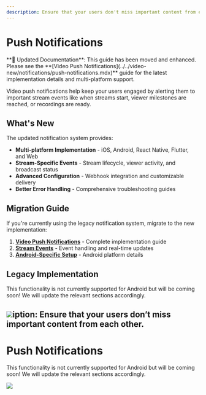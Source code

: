 ```yaml
---
description: Ensure that your users don't miss important content from each other.
---
```


# Push Notifications

<Note>
**📖 Updated Documentation**: This guide has been moved and enhanced. Please see the **[Video Push Notifications](../../video-new/notifications/push-notifications.mdx)** guide for the latest implementation details and multi-platform support.
</Note>

Video push notifications help keep your users engaged by alerting them to important stream events like when streams start, viewer milestones are reached, or recordings are ready.

## What's New

The updated notification system provides:
- **Multi-platform Implementation** - iOS, Android, React Native, Flutter, and Web
- **Stream-Specific Events** - Stream lifecycle, viewer activity, and broadcast status
- **Advanced Configuration** - Webhook integration and customizable delivery
- **Better Error Handling** - Comprehensive troubleshooting guides

## Migration Guide

If you're currently using the legacy notification system, migrate to the new implementation:

1. **[Video Push Notifications](../../video-new/notifications/push-notifications.mdx)** - Complete implementation guide
2. **[Stream Events](../../video-new/notifications/stream-events.mdx)** - Event handling and real-time updates
3. **[Android-Specific Setup](../../video-new/platform-specific/android-specific.mdx)** - Android platform details

## Legacy Implementation

This functionality is not currently supported for Android but will be coming soon! We will update the relevant sections accordingly.

![](<../../../.gitbook/assets/image (57).png>)iption: Ensure that your users don’t miss important content from each other.
---

# Push Notifications

This functionality is not currently supported for Android but will be coming soon! We will update the relevant sections accordingly.

![](<../../../.gitbook/assets/image (57).png>)
